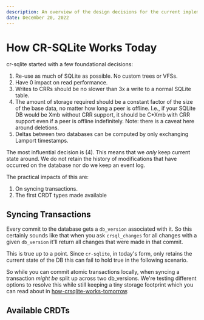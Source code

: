 ```yaml
---
description: An overview of the design decisions for the current implementation of cr-sqlite
date: December 20, 2022
---
```


# How CR-SQLite Works Today

cr-sqlite started with a few foundational decisions:

1. Re-use as much of SQLite as possible. No custom trees or VFSs.
2. Have 0 impact on read performance.
3. Writes to CRRs should be no slower than 3x a write to a normal SQLite table.
4. The amount of storage required should be a constant factor of the size of the base data, no matter how long a peer is offline. I.e., if your SQLite DB would be Xmb without CRR support, it should be C*Xmb with CRR support even if a peer is offline indefinitely. Note: there is a caveat here around deletions.
5. Deltas between two databases can be computed by only exchanging Lamport timestamps.

The most influential decision is (4). This means that we _only_ keep current state around. We do not retain the history of modifications that have occurred on the database nor do we keep an event log.

The practical impacts of this are:

1. On syncing transactions.
2. The first CRDT types made available

## Syncing Transactions

Every commit to the database gets a `db_version` associated with it. So this certainly sounds like that when you ask `crsql_changes` for all changes with a given `db_version` it'll return all changes that were made in that commit.

This is true up to a point. Since `cr-sqlite`, in today's form, only retains the current state of the DB this can fail to hold true in the following scenario.



So while you can commit atomic transactions locally, when syncing a transaction _might be_ split up across two db_versions. We're testing different options to resolve this while still keeping a tiny storage footprint which you can read about in [how-crsqlite-works-tomorrow](./how-crsqlite-works-tomorrow).

## Available CRDTs

